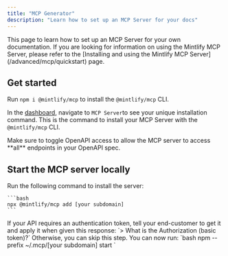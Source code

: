 ```yaml
---
title: "MCP Generator"
description: "Learn how to set up an MCP Server for your docs"
---
```


<Tip>
  This page to learn how to set up an MCP Server for your own documentation. If you are looking for information on using the Mintlify MCP Server, please refer to the [Installing and using the Mintlify MCP Server](/advanced/mcp/quickstart) page.
</Tip>

## Get started

Run `npm i @mintlify/mcp` to install the `@mintlify/mcp` CLI.

In the [dashboard](https://dashboard.mintlify.com/products/mcp), navigate to `MCP Server`to see your unique installation command. This is the command to install your MCP Server with the `@mintlify/mcp` CLI.

<Note>
  Make sure to toggle OpenAPI access to allow the MCP server to access **all**
  endpoints in your OpenAPI spec.
</Note>

## Start the MCP server locally

<Steps>
  <Step title="Install the server through the CLI">
    Run the following command to install the server:

    ```bash
    npx @mintlify/mcp add [your subdomain]
    ```
  </Step>
  <Step title="Add the authentication token if applicable">
    If your API requires an authentication token, tell your end-customer to get
    it and apply it when given this response: `> What is the Authorization
        (basic token)?` Otherwise, you can skip this step.
  </Step>
  <Step title="Start your MCP server">
    You can now run: `bash npm --prefix ~/.mcp/[your subdomain] start `
  </Step>
</Steps>